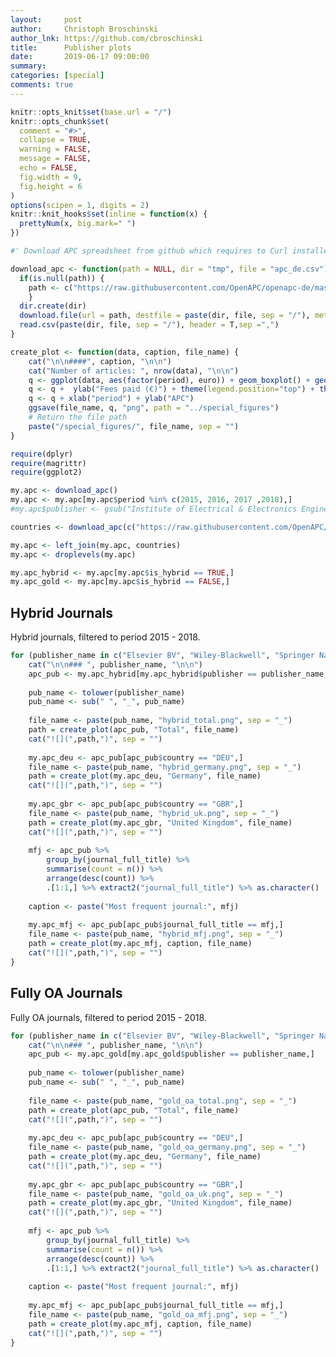 ```yaml
---
layout:     post
author:     Christoph Broschinski
author_lnk: https://github.com/cbroschinski
title:      Publisher plots
date:       2019-06-17 09:00:00
summary:    
categories: [special]
comments: true
---
```



```r
knitr::opts_knit$set(base.url = "/")
knitr::opts_chunk$set(
  comment = "#>",
  collapse = TRUE,
  warning = FALSE, 
  message = FALSE,
  echo = FALSE,
  fig.width = 9,
  fig.height = 6
)
options(scipen = 1, digits = 2)
knitr::knit_hooks$set(inline = function(x) {
  prettyNum(x, big.mark=" ")
})
```

```r
#' Download APC spreadsheet from github which requires to Curl installed

download_apc <- function(path = NULL, dir = "tmp", file = "apc_de.csv"){
  if(is.null(path)) {
    path <- c("https://raw.githubusercontent.com/OpenAPC/openapc-de/master/data/apc_de.csv")
    } 
  dir.create(dir) 
  download.file(url = path, destfile = paste(dir, file, sep = "/"), method = "curl")
  read.csv(paste(dir, file, sep = "/"), header = T,sep =",")
}

create_plot <- function(data, caption, file_name) {
    cat("\n\n####", caption, "\n\n")
    cat("Number of articles: ", nrow(data), "\n\n")
    q <- ggplot(data, aes(factor(period), euro)) + geom_boxplot() + geom_point()
    q <- q +  ylab("Fees paid (€)") + theme(legend.position="top") + theme_bw(base_size = 18)
    q <- q + xlab("period") + ylab("APC")
    ggsave(file_name, q, "png", path = "../special_figures")
    # Return the file path
    paste("/special_figures/", file_name, sep = "")
}

require(dplyr)
require(magrittr)
require(ggplot2)

my.apc <- download_apc()
my.apc <- my.apc[my.apc$period %in% c(2015, 2016, 2017 ,2018),]
#my.apc$publisher <- gsub("Institute of Electrical & Electronics Engineers \\(IEEE\\)", "IEEE", my.apc$publisher)

countries <- download_apc(c("https://raw.githubusercontent.com/OpenAPC/openapc-olap/master/static/institutions.csv")) %>% select(institution, country)

my.apc <- left_join(my.apc, countries)
my.apc <- droplevels(my.apc)

my.apc_hybrid <- my.apc[my.apc$is_hybrid == TRUE,]
my.apc_gold <- my.apc[my.apc$is_hybrid == FALSE,]

```

## Hybrid Journals

Hybrid journals, filtered to period 2015 - 2018.


```r

for (publisher_name in c("Elsevier BV", "Wiley-Blackwell", "Springer Nature")) {
    cat("\n\n### ", publisher_name, "\n\n")
    apc_pub <- my.apc_hybrid[my.apc_hybrid$publisher == publisher_name,]
    
    pub_name <- tolower(publisher_name)
    pub_name <- sub(" ", "_", pub_name)
    
    file_name <- paste(pub_name, "hybrid_total.png", sep = "_")
    path = create_plot(apc_pub, "Total", file_name)
    cat("![](",path,")", sep = "")
    
    my.apc_deu <- apc_pub[apc_pub$country == "DEU",]
    file_name <- paste(pub_name, "hybrid_germany.png", sep = "_")
    path = create_plot(my.apc_deu, "Germany", file_name)
    cat("![](",path,")", sep = "")
    
    my.apc_gbr <- apc_pub[apc_pub$country == "GBR",]
    file_name <- paste(pub_name, "hybrid_uk.png", sep = "_")
    path = create_plot(my.apc_gbr, "United Kingdom", file_name)
    cat("![](",path,")", sep = "")
    
    mfj <- apc_pub %>% 
        group_by(journal_full_title) %>% 
        summarise(count = n()) %>%
        arrange(desc(count)) %>%
        .[1:1,] %>% extract2("journal_full_title") %>% as.character()
    
    caption <- paste("Most frequent journal:", mfj)
    
    my.apc_mfj <- apc_pub[apc_pub$journal_full_title == mfj,]
    file_name <- paste(pub_name, "hybrid_mfj.png", sep = "_")
    path = create_plot(my.apc_mfj, caption, file_name)
    cat("![](",path,")", sep = "")
}
```

## Fully OA Journals

Fully OA journals, filtered to period 2015 - 2018.


```r

for (publisher_name in c("Elsevier BV", "Wiley-Blackwell", "Springer Nature")) {
    cat("\n\n### ", publisher_name, "\n\n")
    apc_pub <- my.apc_gold[my.apc_gold$publisher == publisher_name,]
    
    pub_name <- tolower(publisher_name)
    pub_name <- sub(" ", "_", pub_name)
    
    file_name <- paste(pub_name, "gold_oa_total.png", sep = "_")
    path = create_plot(apc_pub, "Total", file_name)
    cat("![](",path,")", sep = "")
    
    my.apc_deu <- apc_pub[apc_pub$country == "DEU",]
    file_name <- paste(pub_name, "gold_oa_germany.png", sep = "_")
    path = create_plot(my.apc_deu, "Germany", file_name)
    cat("![](",path,")", sep = "")
    
    my.apc_gbr <- apc_pub[apc_pub$country == "GBR",]
    file_name <- paste(pub_name, "gold_oa_uk.png", sep = "_")
    path = create_plot(my.apc_gbr, "United Kingdom", file_name)
    cat("![](",path,")", sep = "")
    
    mfj <- apc_pub %>% 
        group_by(journal_full_title) %>% 
        summarise(count = n()) %>%
        arrange(desc(count)) %>%
        .[1:1,] %>% extract2("journal_full_title") %>% as.character()
    
    caption <- paste("Most frequent journal:", mfj)
    
    my.apc_mfj <- apc_pub[apc_pub$journal_full_title == mfj,]
    file_name <- paste(pub_name, "gold_oa_mfj.png", sep = "_")
    path = create_plot(my.apc_mfj, caption, file_name)
    cat("![](",path,")", sep = "")
}

```

